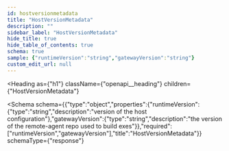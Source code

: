 ```yaml
---
id: hostversionmetadata
title: "HostVersionMetadata"
description: ""
sidebar_label: "HostVersionMetadata"
hide_title: true
hide_table_of_contents: true
schema: true
sample: {"runtimeVersion":"string","gatewayVersion":"string"}
custom_edit_url: null
---
```



<Heading
  as={"h1"}
  className={"openapi__heading"}
  children={"HostVersionMetadata"}
>
</Heading>





<Schema
  schema={{"type":"object","properties":{"runtimeVersion":{"type":"string","description":"version of the host configuration"},"gatewayVersion":{"type":"string","description":"the version of the remote-agent repo used to build exes"}},"required":["runtimeVersion","gatewayVersion"],"title":"HostVersionMetadata"}}
  schemaType={"response"}
>
  
</Schema>
            